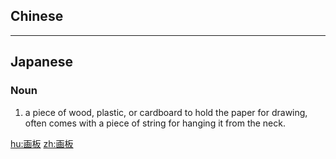 {{also|畫板}}
==Chinese==
{{zh-see|畫板}}

----

==Japanese==
{{ja-kanjitab|が|ばん|yomi=o}}

===Noun===
{{ja-noun|がばん}}

# a piece of wood, plastic, or cardboard to hold the paper for drawing, often comes with a piece of string for hanging it from the neck.

[[hu:画板]]
[[zh:画板]]